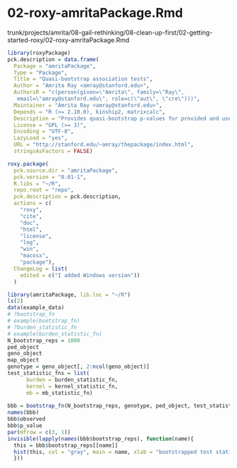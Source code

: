 # 02-roxy-amritaPackage.Rmd

trunk/projects/amrita/08-gail-rethinking/08-clean-up-first/02-getting-started-roxy/02-roxy-amritaPackage.Rmd

```r
library(roxyPackage)
pck.description = data.frame(
  Package = "amritaPackage",
  Type = "Package",
  Title = "Quasi-bootstrap association tests",
  Author = "Amrita Ray <amray@stanford.edu>",
  AuthorsR = "c(person(given=\"Amrita\", family=\"Ray\",
   email=\"amray@stanford.edu\", role=c(\"aut\", \"cre\")))",
  Maintainer = "Amrita Ray <amray@stanford.edu>",
  Depends = "R (>= 2.10.0), kinship2, matrixcalc",
  Description = "Provides quasi-bootstrap p-values for provided and user-provided tests.",
  License = "GPL (>= 3)",
  Encoding = "UTF-8",
  LazyLoad = "yes",
  URL = "http://stanford.edu/~amray/thepackage/index.html",
  stringsAsFactors = FALSE)
```

```r
roxy.package(
  pck.source.dir = "amritaPackage",
  pck.version = "0.01-1",
  R.libs = "~/R",
  repo.root = "repo",
  pck.description = pck.description,
  actions = c(
    "roxy",
    "cite",
    "doc",
    "html",
    "license",
    "log",
    "win",
    "macosx",
    "package"),
  ChangeLog = list(
    edited = c("I added Windows version"))
  )
```

```r
library(amritaPackage, lib.loc = "~/R")
ls(2)
data(example_data)
# ?bootstrap_fn
# example(bootstrap_fn)
# ?burden_statistic_fn
# example(burden_statistic_fn)
N_bootstrap_reps = 1000
ped_object
geno_object
map_object
genotype = geno_object[, 2:ncol(geno_object)]
test_statistic_fns = list(
      burden = burden_statistic_fn,
      kernel = kernel_statistic_fn,
      mb = mb_statistic_fn)
  
bbb = bootstrap_fn(N_bootstrap_reps, genotype, ped_object, test_statistic_fns, map_object)
names(bbb)
bbb$observed
bbb$p_value
par(mfrow = c(3, 1))
invisible(lapply(names(bbb$bootstrap_reps), function(name){
  this = bbb$bootstrap_reps[[name]]
  hist(this, col = "gray", main = name, xlab = "bootstrapped test statistic")
  }))
```


